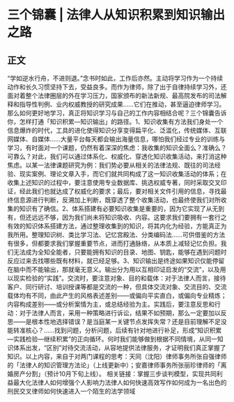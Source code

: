 # 三个锦囊  |  法律人从知识积累到知识输出之路
## 正文
“学如逆水行舟，不进则退。”念书时如此，工作后亦然。主动将学习作为一个持续动作和长久习惯坚持下去，受益良多。而作为律师，除了出于自律持续学习外，还面对着整个法律圈层的外在学习压力，国家颁布的新法新规、最高院发布的司法解释和指导性判例、业内权威教授的研究成果……它们在推动，甚至逼迫律师学习。那么如何更好地学习，真正将知识学习与自己的工作内容相结合呢？三个锦囊告诉你，怎样打通「知识积累—知识输出」的路径。1、知识收集有方法我们身处一个信息爆炸的时代，工具的进化使得知识分享变得扁平化、泛滥化，传统媒体、互联网媒体、自媒体……大量平台每天都会输出海量信息，哪怕我们经过专业的训练与学习，有时面对一个课题，仍然有着深深的焦虑：我收集的知识全面么？准确么？可靠么？对此，我们可以通过体系化、权威化、穿透化知识收集活动，来打消这种焦虑。以某一法律课题研究为例：我们势必要从相关的法律法规、既往的司法经验、现实案例、理论文章入手，而它们就共同构成了这一知识收集活动的体系；在收集上述知识的过程中，要注意使用专业数据库、挑选权威专著，同时采取交叉印证，经此我们也就达成了权威化的要求；最后，要对相关文件引用的信息，寻找最终信息源进行判断，反溯加上判断，既穿透了整个收集活动，也最终使我们对所收集的知识有了确信。2、体系搭建有必要知识收集是重要的，因为它实现了从无到有，但还远远不够，因为我们尚未将知识吸收、内容。这要求我们要拥有一套行之有效的知识体系搭建方法，通过整理收集到的知识，将其内化为经验，方能真正为我所用。整理知识树、类比学习法、记忆宫殿法、分类编码法……可供借鉴的方法有很多，但都要求我们掌握重要节点，进而打通脉络，从本质上减轻记忆负担。我们无法成为全知全能者，只要能拥有知识的目录、地图、钥匙，能够在遇到问题时反应过来去找哪些既有材料，就已经足够。3、知识输出是终途如果知识仅能停留在脑中而不能输出，那就毫无意义。输出分为用以互相印证启发的“交流”，以及用以现实检验的“实践”。交流时，要注意对象、目的和载体：对于法律人而言，接待客户、同行研讨、培训授课等都是交流的一种，但具体交流对象、交流目的、交流载体均有不同，由此产生的风格表述差别——或偏向平实直白，或偏向专业精炼；内容构成差别——或分析案情为主，或总结经验为主。实践后，要注意反思和行动：对于法律人而言，采用一种策略进行诉讼，结果不如预期，那么一定要加以反思——是根本性地选择错误？是当庭某一关键节点发挥失常？还是目前理解不足没能转准核心？……找到问题，分析问题，后续有针对地进行补足，形成“知识积累—实践检验—继续积累”的正向循环。何时我们能够做到根据不同情境，从同一知识体系出发，“区别”对待交流活动，从容地提供法律服务，才证明我们真正掌握了知识。以上内容，来自于对两门课程的思考：天同（沈阳）律师事务所张自强律师的「法律人的知识管理方法论」（上线更新中）；安嘉律师事务所张丽珍律师的「离婚房产分割」（预计10月下旬上线）。 相关链接：掌握三步谈判模型，实现共同利益最大化法律人如何增强个人影响力法律人如何快速高效写作如何成为一名出色的刑民交叉律师如何快速进入一个陌生的法学领域